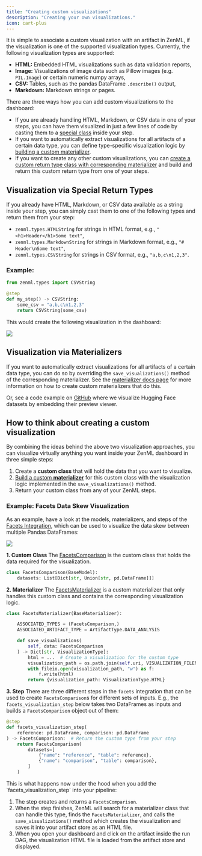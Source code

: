 ```yaml
---
title: "Creating custom visualizations"
description: "Creating your own visualizations."
icon: cart-plus
---
```


It is simple to associate a custom visualization with an artifact in ZenML, if the visualization is one of the supported visualization types. Currently, the following visualization types are supported:

* **HTML:** Embedded HTML visualizations such as data validation reports,
* **Image:** Visualizations of image data such as Pillow images (e.g. `PIL.Image`) or certain numeric numpy arrays,
* **CSV:** Tables, such as the pandas DataFrame `.describe()` output,
* **Markdown:** Markdown strings or pages.

There are three ways how you can add custom visualizations to the dashboard:

* If you are already handling HTML, Markdown, or CSV data in one of your steps, you can have them visualized in just a few lines of code by casting them to a [special class](/usage/resource-data-management/visualize-artifacts/creating-custom-visualizations#visualization-via-special-return-types) inside your step.
* If you want to automatically extract visualizations for all artifacts of a certain data type, you can define type-specific visualization logic by [building a custom materializer](/usage/resource-data-management/visualize-artifacts/creating-custom-visualizations#visualization-via-materializers).
* If you want to create any other custom visualizations, you can [create a custom return type class with corresponding materializer](/usage/resource-data-management/visualize-artifacts/creating-custom-visualizations#how-to-think-about-creating-a-custom-visualization) and build and return this custom return type from one of your steps.

## Visualization via Special Return Types

If you already have HTML, Markdown, or CSV data available as a string inside your step, you can simply cast them to one of the following types and return them from your step:

* `zenml.types.HTMLString` for strings in HTML format, e.g., `"<h1>Header</h1>Some text"`,
* `zenml.types.MarkdownString` for strings in Markdown format, e.g., `"# Header\nSome text"`,
* `zenml.types.CSVString` for strings in CSV format, e.g., `"a,b,c\n1,2,3"`.

### Example:

```py
from zenml.types import CSVString

@step
def my_step() -> CSVString:
    some_csv = "a,b,c\n1,2,3"
    return CSVString(some_csv)
```

This would create the following visualization in the dashboard:

<Frame caption="CSV Visualization Example">
  <img src="/_assets/how-to/stack-59.avif"/>
</Frame>

## Visualization via Materializers

If you want to automatically extract visualizations for all artifacts of a certain data type, you can do so by overriding the `save_visualizations()` method of the corresponding materializer. See the [materializer docs page](/usage/resource-data-management/handle-data-artifacts/handle-custom-data-types#optional-how-to-visualize-the-artifact) for more information on how to create custom materializers that do this.

Or, see a code example on [GitHub](https://github.com/zenml-io/zenml/blob/main/src/zenml/integrations/huggingface/materializers/huggingface%5Fdatasets%5Fmaterializer.py) where we visualize Hugging Face datasets by embedding their preview viewer.

## How to think about creating a custom visualization

By combining the ideas behind the above two visualization approaches, you can visualize virtually anything you want inside your ZenML dashboard in three simple steps:

1. Create a **custom class** that will hold the data that you want to visualize.
2. [Build a custom **materializer**](/usage/resource-data-management/handle-data-artifacts/handle-custom-data-types#custom-materializers) for this custom class with the visualization logic implemented in the `save_visualizations()` method.
3. Return your custom class from any of your ZenML steps.

### Example: Facets Data Skew Visualization

As an example, have a look at the models, materializers, and steps of the [Facets Integration](https://sdkdocs.zenml.io/latest/integration%5Fcode%5Fdocs/integrations-facets), which can be used to visualize the data skew between multiple Pandas DataFrames:

<Frame caption="Facets Visualization">
  <img src="/_assets/how-to/stack-60.avif"/>
</Frame>

**1\. Custom Class** The [FacetsComparison](https://sdkdocs.zenml.io/0.42.0/integration%5Fcode%5Fdocs/integrations-facets/#zenml.integrations.facets.models.FacetsComparison) is the custom class that holds the data required for the visualization.

```py
class FacetsComparison(BaseModel):
    datasets: List[Dict[str, Union[str, pd.DataFrame]]]
```

**2\. Materializer** The [FacetsMaterializer](https://sdkdocs.zenml.io/0.42.0/integration%5Fcode%5Fdocs/integrations-facets/#zenml.integrations.facets.materializers.facets%5Fmaterializer.FacetsMaterializer) is a custom materializer that only handles this custom class and contains the corresponding visualization logic.

```py
class FacetsMaterializer(BaseMaterializer):

    ASSOCIATED_TYPES = (FacetsComparison,)
    ASSOCIATED_ARTIFACT_TYPE = ArtifactType.DATA_ANALYSIS

    def save_visualizations(
        self, data: FacetsComparison
    ) -> Dict[str, VisualizationType]:
        html = ...  # Create a visualization for the custom type
        visualization_path = os.path.join(self.uri, VISUALIZATION_FILENAME)
        with fileio.open(visualization_path, "w") as f:
            f.write(html)
        return {visualization_path: VisualizationType.HTML}
```

**3\. Step** There are three different steps in the `facets` integration that can be used to create `FacetsComparison`s for different sets of inputs. E.g., the `facets_visualization_step` below takes two DataFrames as inputs and builds a `FacetsComparison` object out of them:

```py
@step
def facets_visualization_step(
    reference: pd.DataFrame, comparison: pd.DataFrame
) -> FacetsComparison:  # Return the custom type from your step
    return FacetsComparison(
        datasets=[
            {"name": "reference", "table": reference},
            {"name": "comparison", "table": comparison},
        ]
    )
```

<Info>
This is what happens now under the hood when you add the `facets_visualization_step` into your pipeline:

1. The step creates and returns a `FacetsComparison`.
2. When the step finishes, ZenML will search for a materializer class that can handle this type, finds the `FacetsMaterializer`, and calls the `save_visualizations()` method which creates the visualization and saves it into your artifact store as an HTML file.
3. When you open your dashboard and click on the artifact inside the run DAG, the visualization HTML file is loaded from the artifact store and displayed.
</Info>
